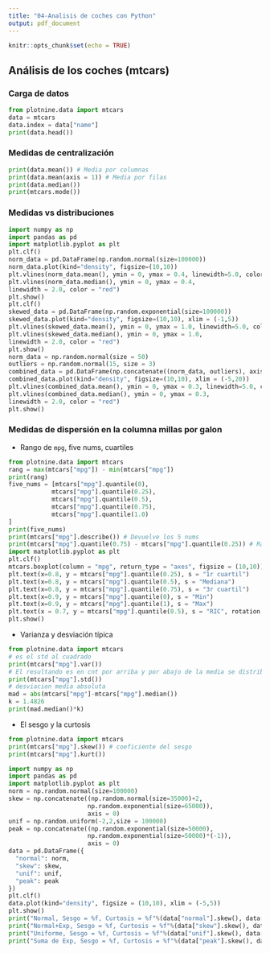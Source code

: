 ```yaml
---
title: "04-Analisis de coches con Python"
output: pdf_document
---
```


```r
knitr::opts_chunk$set(echo = TRUE)
```

## Análisis de los coches (mtcars)

### Carga de datos
```python
from plotnine.data import mtcars
data = mtcars
data.index = data["name"]
print(data.head())
```

### Medidas de centralización
```python
print(data.mean()) # Media por columnas
print(data.mean(axis = 1)) # Media por filas
print(data.median())
print(mtcars.mode())
```


### Medidas vs distribuciones
```python
import numpy as np
import pandas as pd
import matplotlib.pyplot as plt
plt.clf()
norm_data = pd.DataFrame(np.random.normal(size=100000))
norm_data.plot(kind="density", figsize=(10,10))
plt.vlines(norm_data.mean(), ymin = 0, ymax = 0.4, linewidth=5.0, color = "green")
plt.vlines(norm_data.median(), ymin = 0, ymax = 0.4, 
linewidth = 2.0, color = "red")
plt.show()
plt.clf()
skewed_data = pd.DataFrame(np.random.exponential(size=100000))
skewed_data.plot(kind="density", figsize=(10,10), xlim = (-1,5))
plt.vlines(skewed_data.mean(), ymin = 0, ymax = 1.0, linewidth=5.0, color = "green")
plt.vlines(skewed_data.median(), ymin = 0, ymax = 1.0, 
linewidth = 2.0, color = "red")
plt.show()
norm_data = np.random.normal(size = 50)
outliers = np.random.normal(15, size = 3)
combined_data = pd.DataFrame(np.concatenate((norm_data, outliers), axis = 0))
combined_data.plot(kind="density", figsize=(10,10), xlim = (-5,20))
plt.vlines(combined_data.mean(), ymin = 0, ymax = 0.3, linewidth=5.0, color = "green")
plt.vlines(combined_data.median(), ymin = 0, ymax = 0.3, 
linewidth = 2.0, color = "red")
plt.show()
```

### Medidas de dispersión en la columna millas por galon
 - Rango de `mpg`, five nums, cuartiles
```python
from plotnine.data import mtcars
rang = max(mtcars["mpg"]) - min(mtcars["mpg"])
print(rang)
five_nums = [mtcars["mpg"].quantile(0),
            mtcars["mpg"].quantile(0.25),
            mtcars["mpg"].quantile(0.5),
            mtcars["mpg"].quantile(0.75),
            mtcars["mpg"].quantile(1.0)
]
print(five_nums)
print(mtcars["mpg"].describe()) # Devuelve los 5 nums
print(mtcars["mpg"].quantile(0.75) - mtcars["mpg"].quantile(0.25)) # Rango intercuantilico
import matplotlib.pyplot as plt
plt.clf()
mtcars.boxplot(column = "mpg", return_type = "axes", figsize = (10,10))
plt.text(x=0.8, y = mtcars["mpg"].quantile(0.25), s = "1r cuartil")
plt.text(x=0.8, y = mtcars["mpg"].quantile(0.5), s = "Mediana")
plt.text(x=0.8, y = mtcars["mpg"].quantile(0.75), s = "3r cuartil")
plt.text(x=0.9, y = mtcars["mpg"].quantile(0), s = "Min")
plt.text(x=0.9, y = mtcars["mpg"].quantile(1), s = "Max")
plt.text(x = 0.7, y = mtcars["mpg"].quantile(0.5), s = "RIC", rotation = 90, size = 25)
plt.show()
```

- Varianza y desviación típica

```python
from plotnine.data import mtcars
# es el std al cuadrado
print(mtcars["mpg"].var())
# El resultando es en cnt por arriba y por abajo de la media se distribuyen los valores
print(mtcars["mpg"].std())
# desviacion media absoluta
mad = abs(mtcars["mpg"]-mtcars["mpg"].median())
k = 1.4826
print(mad.median()*k)
```

- El sesgo y la curtosis

```python
from plotnine.data import mtcars
print(mtcars["mpg"].skew()) # coeficiente del sesgo
print(mtcars["mpg"].kurt()) 
```


```python
import numpy as np
import pandas as pd
import matplotlib.pyplot as plt
norm = np.random.normal(size=100000)
skew = np.concatenate((np.random.normal(size=35000)+2, 
                      np.random.exponential(size=65000)),
                      axis = 0)
unif = np.random.uniform(-2,2,size = 100000)
peak = np.concatenate((np.random.exponential(size=50000),
                      np.random.exponential(size=50000)*(-1)),
                      axis = 0)
data = pd.DataFrame({
  "normal": norm,
  "skew": skew,
  "unif": unif,
  "peak": peak
})
plt.clf()
data.plot(kind="density", figsize = (10,10), xlim = (-5,5))
plt.show()
print("Normal, Sesgo = %f, Curtosis = %f"%(data["normal"].skew(), data["normal"].kurt()))
print("Normal+Exp, Sesgo = %f, Curtosis = %f"%(data["skew"].skew(), data["skew"].kurt()))
print("Uniforme, Sesgo = %f, Curtosis = %f"%(data["unif"].skew(), data["unif"].kurt()))
print("Suma de Exp, Sesgo = %f, Curtosis = %f"%(data["peak"].skew(), data["peak"].kurt()))
```
























